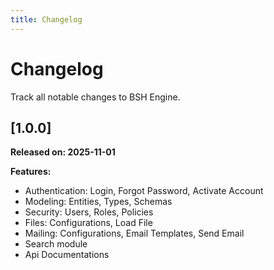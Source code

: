 ```yaml
---
title: Changelog
---
```


# Changelog

Track all notable changes to BSH Engine.

## [1.0.0]
**Released on: 2025-11-01**

**Features:**
 - Authentication: Login, Forgot Password, Activate Account
 - Modeling: Entities, Types, Schemas
 - Security: Users, Roles, Policies
 - Files: Configurations, Load File
 - Mailing: Configurations, Email Templates, Send Email
 - Search module
 - Api Documentations
 